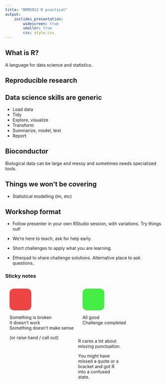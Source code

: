 ```yaml
---
title: "BRM5012 R practical"
output: 
    ioslides_presentation:
        widescreen: true
        smaller: true
        css: style.css
---
```


## What is R?

A language for data science and statistics.


## Reproducible research


## Data science skills are generic

* Load data
* Tidy
* Explore, visualize
* Transform
* Summarize, model, test
* Report

<div class="extra">

</div>


## Bioconductor

<div class="extra">
Biological data can be large and messy and sometimes needs specialized tools.
</div>


## Things we won't be covering

* Statistical modelling (lm, etc)


## Workshop format

* Follow presenter in your own RStudio session, with variations. Try things out!

* We're here to teach, ask for help early.

* Short challenges to apply what you are learning.

* Etherpad to share challenge solutions. Alternative place to ask questions.

### Sticky notes
<div style="float: left; margin: 1em">
 <div style="display: block !important; width: 5em; height: 5em !important; background: #e44; border-radius: 1em">
 </div>

Something is broken
<br>It doesn't work
<br>Something doesn't make sense

(or raise hand / call out)
</div>

<div style="float: left; margin: 1em">
 <div style="display: block !important; width: 5em; height: 5em !important; background: #4e4; border-radius: 1em">
 </div>

All good
<br>Challenge completed
</div>

<div style="float: left; width: 10em;" class="extra">
R cares a lot about missing punctuation.

You might have missed a quote or a bracket and got R into a confused state.
</div>


